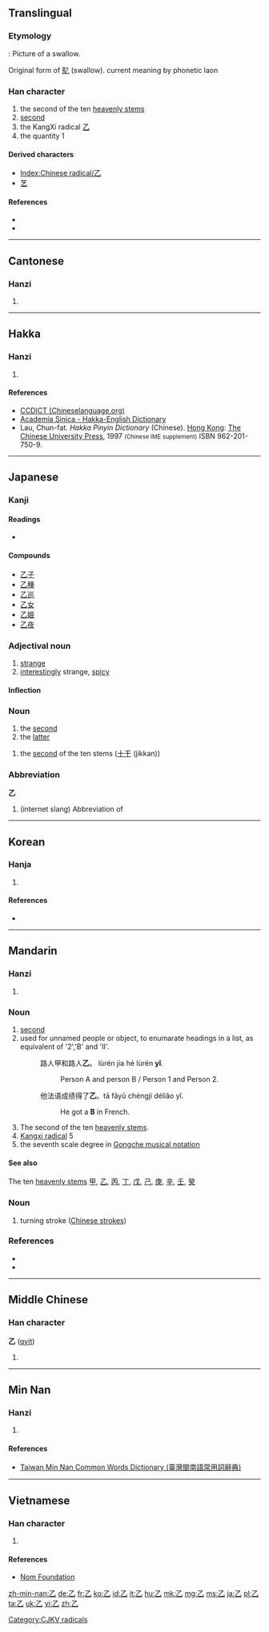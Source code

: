 {{also|之}}
==Translingual==

{{stroke order|type=animate}}

===Etymology===
{{Han etyl}}
{{liushu|p}} : Picture of a swallow.

Original form of [[鳦]] (swallow). current meaning by phonetic laon

===Han character===
{{Han char|rn=5|rad=乙|as=00|sn=1|four=1771<sub>0</sub>|canj=弓山 (NU)}}

# the second of the ten [[w:Heavenly Stems|heavenly stems]]
# [[second]]
# the KangXi radical [[Index:Chinese radical/乙|乙]]
# the quantity 1

====Derived characters====
* [[Index:Chinese radical/乙]]
* [[艺]]

====References====
* {{Han ref|kx=0083.150|dkj=00161|dj=0167.070|hdz=10047.040|uh=4E59|ud=20057|bh=A441|bd=42049}}
* {{cite web
| url = http://www.hanziyuan.com/result.php?zi=乙
| title = 乙
| work = 字源
| language = Mandarin
| accessdate = 2014-03-21}}

----

==Cantonese==

===Hanzi===
{{yue-hanzi|jyut=[[jyut3]], [[jyut6]]|y=yut3, yut6}}

# {{defn|lang=yue|sort=乙00}}

----

==Hakka==

===Hanzi===
{{hak-hanzi|poj=yet|gd=jat<sup>7</sup> [Meixian], zit<sup>7</sup>, zet<sup>7</sup> [Hailu]|hpy=yad5}}

# {{defn|lang=hak|sort=乙00}}

====References====
*[http://www.chineselanguage.org/dictionaries/?mode=view&module=chardict&query=%E4%B9%99 CCDICT (Chineselanguage.org)]
*[http://minhakka.ling.sinica.edu.tw/bkg/hakyin/search.php?DETAIL=1&LIMIT=id=56550&dbname=su_tian_1&graph=2 Academia Sinica - Hakka-English Dictionary]
*Lau, Chun-fat. ''Hakka Pinyin Dictionary'' (Chinese). [[Hong Kong]]: [[w:Chinese University of Hong Kong|The Chinese University Press]], 1997 <small>(Chinese IME supplement)</small> ISBN 962-201-750-9.

----

==Japanese==

===Kanji===
{{ja-kanji|grade=c|rs=乙00}}

====Readings====
* {{ja-readings|on=[[おつ]] (otsu)|kun=[[きのと]] (kinoto), [[おと]] (oto)}}

====Compounds====
* [[乙子]]
* [[乙種]]
* [[乙巡]]
* [[乙女]]
* [[乙姫]]
* [[乙夜]]

===Adjectival noun===
{{ja-adj|infl=na|おつ}}

# [[strange]]
# [[interestingly]] strange, [[spicy]]

====Inflection====
{{ja-na|おつ}}

===Noun===
{{ja-noun|おつ}}
# the [[second]]
# the [[latter]]

{{ja-noun|きのと}}

# the [[second]] of the ten stems ([[十干]] (jikkan))

===Abbreviation===
'''乙'''
# (internet slang) Abbreviation of {{ja-r|お疲れ様です|おつかれさま です}}

----

==Korean==

===Hanja===
{{ko-hanja|hangeul=을|rv=eul|mr=ŭl|eumhun=새|ehrv=sae|ehmr=sae|ehy=}}

# {{defn|lang=ko|sort=乙00}}

====References====
* {{Hanja ref|nav=10977}}

[[Category:CJKV radicals]]

----

==Mandarin==

===Hanzi===
{{cmn-hanzi|pin=[[niè]] ([[nie4]]), [[yǐ]] ([[yi3]])|wg=nieh<sup>4</sup>, i<sup>3</sup>}}

# {{defn|lang=cmn|sort=乙00}} 

===Noun===
{{cmn-noun|ts|pin=yǐ|pint=yi3|rs=乙00}}
# [[second]]
# used for unnamed people or object, to enumarate headings in a list, as equivalent of '2','B' and 'II'.
#: 路人甲和路人'''乙'''。 lùrén jia hé lùrén '''yǐ'''.
#:: Person A and person B / Person 1 and Person 2.
#: 他法语成绩得了'''乙'''。tā fǎyǔ chéngjì déliǎo yǐ.
#:: He got a '''B''' in French.
# The second of the ten [[w:Heavenly Stems|heavenly stems]].
# [[w:Kangxi_radical|Kangxi radical]] 5
# the seventh scale degree in [[w:Gongche_notation|Gongche musical notation]]

====See also====
The ten [[w:Heavenly Stems|heavenly stems]]
[[甲]], [[乙]], [[丙]], [[丁]], [[戊]], [[己]], [[庚]], [[辛]], [[壬]], [[癸]]

===Noun===
{{cmn-noun|ts|pin=zhé|pint=zhe2|rs=乙00}}

# turning stroke ([[w:Stroke_(CJKV_character)|Chinese strokes]])

===References===
*{{cite web|url=http://www.mdbg.net/chindict/chindict.php?page=worddict&wdrst=0&wdqb=乙|title=乙|work=MDBG English to Chinese dictionary (based on CC-CEDICT)|language=Mandarin/English|accessdate=2014-02-13}}
* {{cite web
| url = http://www.jukuu.com/index.php
| title = Jukuu
| work = Jukuu
| language = Mandarin/English
| accessdate = 2014-03-21}}
----

==Middle Chinese==

===Han character===
'''乙''' ([[qyit]])

# {{defn|lang=ltc|sort=乙00}}

----

==Min Nan==

===Hanzi===
{{nan-hanzi|poj=|tlpa=it (it<sup>4</sup>}}

# {{defn|lang=nan|sort=乙00}}

====References====
*[http://twblg.dict.edu.tw/holodict_new/result_detail.jsp?n_no=45&curpage=1&sample=%E4%B9%99&radiobutton=1&querytarget=1&limit=20&pagenum=1&rowcount=1 Taiwan Min Nan Common Words Dictionary (臺灣閩南語常用詞辭典)]

----

==Vietnamese==

===Han character===
{{vi-hantu|[[ất]], [[át]], [[ắc]], [[ắt]], [[hắt]], [[ặc]], [[lớt]]|rs=乙00}}

# {{defn|lang=vi|sort=乙00}}

====References====
*[http://nomfoundation.org/common/nom_details.php?codepoint=4e59 Nom Foundation]

[[zh-min-nan:乙]]
[[de:乙]]
[[fr:乙]]
[[ko:乙]]
[[id:乙]]
[[it:乙]]
[[hu:乙]]
[[mk:乙]]
[[mg:乙]]
[[ms:乙]]
[[ja:乙]]
[[pl:乙]]
[[ta:乙]]
[[uk:乙]]
[[vi:乙]]
[[zh:乙]]